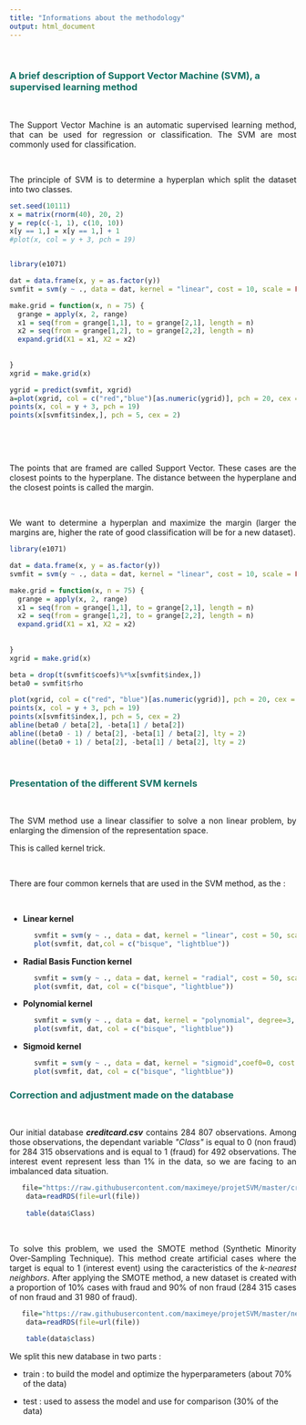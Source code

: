 ```yaml
---
title: "Informations about the methodology"
output: html_document
---
```


&nbsp;

### <span style="color: #127063">A brief description of Support Vector Machine (SVM), a supervised learning method </span>

&nbsp;

<p style="text-align:justify";>The Support Vector Machine is an automatic supervised learning method, that can be used for regression or classification.  
The SVM are most commonly used for classification.</p>

&nbsp;

<p style="text-align:justify";>The principle of SVM is to determine a hyperplan which split the dataset into two classes.</p>

```r
set.seed(10111)
x = matrix(rnorm(40), 20, 2)
y = rep(c(-1, 1), c(10, 10))
x[y == 1,] = x[y == 1,] + 1
#plot(x, col = y + 3, pch = 19)


library(e1071)

dat = data.frame(x, y = as.factor(y))
svmfit = svm(y ~ ., data = dat, kernel = "linear", cost = 10, scale = FALSE)

make.grid = function(x, n = 75) {
  grange = apply(x, 2, range)
  x1 = seq(from = grange[1,1], to = grange[2,1], length = n)
  x2 = seq(from = grange[1,2], to = grange[2,2], length = n)
  expand.grid(X1 = x1, X2 = x2)
  
  
}
xgrid = make.grid(x)

ygrid = predict(svmfit, xgrid)
a=plot(xgrid, col = c("red","blue")[as.numeric(ygrid)], pch = 20, cex = .2)
points(x, col = y + 3, pch = 19)
points(x[svmfit$index,], pch = 5, cex = 2)
```


&nbsp;

&nbsp;

<p style="text-align:justify";>The points that are framed are called Support Vector. These cases are the closest points to the hyperplane. 
The distance between the hyperplane and the closest points is called the margin.</p>

&nbsp;

<p style="text-align:justify";>We want to determine a hyperplan and maximize the margin (larger the margins are, higher the rate of good classification will be for a new dataset).</p>



```r
library(e1071)

dat = data.frame(x, y = as.factor(y))
svmfit = svm(y ~ ., data = dat, kernel = "linear", cost = 10, scale = FALSE)

make.grid = function(x, n = 75) {
  grange = apply(x, 2, range)
  x1 = seq(from = grange[1,1], to = grange[2,1], length = n)
  x2 = seq(from = grange[1,2], to = grange[2,2], length = n)
  expand.grid(X1 = x1, X2 = x2)
  
  
}
xgrid = make.grid(x)

beta = drop(t(svmfit$coefs)%*%x[svmfit$index,])
beta0 = svmfit$rho

plot(xgrid, col = c("red", "blue")[as.numeric(ygrid)], pch = 20, cex = .2)
points(x, col = y + 3, pch = 19)
points(x[svmfit$index,], pch = 5, cex = 2)
abline(beta0 / beta[2], -beta[1] / beta[2])
abline((beta0 - 1) / beta[2], -beta[1] / beta[2], lty = 2)
abline((beta0 + 1) / beta[2], -beta[1] / beta[2], lty = 2)
```


&nbsp;



### <span style="color: #127063">Presentation of the different SVM kernels</span>
 
&nbsp;

<p style="text-align:justify";>The SVM method use a linear classifier to solve a non linear problem, by enlarging the dimension of the representation space.</p>

<p style="text-align:justify";>This is called kernel trick. </p>

&nbsp;

<p style="text-align:justify";>There are four common kernels that are used in the SVM method, as the : </p>

&nbsp;

- <strong>Linear kernel</strong>

```r
      svmfit = svm(y ~ ., data = dat, kernel = "linear", cost = 50, scale = FALSE) 
      plot(svmfit, dat,col = c("bisque", "lightblue"))
```

- <strong>Radial Basis Function kernel</strong>

```r
      svmfit = svm(y ~ ., data = dat, kernel = "radial", cost = 50, scale = FALSE) 
      plot(svmfit, dat, col = c("bisque", "lightblue"))
```

- <strong>Polynomial kernel</strong>

```r
      svmfit = svm(y ~ ., data = dat, kernel = "polynomial", degree=3, coef0=0, cost = 50, scale = FALSE) 
      plot(svmfit, dat, col = c("bisque", "lightblue"))
```

- <strong>Sigmoid kernel</strong>

```r
      svmfit = svm(y ~ ., data = dat, kernel = "sigmoid",coef0=0, cost = 50, scale = FALSE) 
      plot(svmfit, dat, col = c("bisque", "lightblue"))
```



  
### <span style="color: #127063">Correction and adjustment made on the database </span>

&nbsp;

<p style="text-align:justify";>Our initial database <strong><em>creditcard.csv</em></strong> contains 284 807 observations. 
Among those observations, the dependant variable <em>"Class"</em> is equal to 0 (non fraud) for 284 315 observations and is equal to 1 (fraud) for 492 observations.   
The interest event represent less than 1% in the data, so we are facing to an imbalanced data situation.</p>

```r
   file="https://raw.githubusercontent.com/maximeye/projetSVM/master/creditcard.rds"
    data=readRDS(file=url(file))
    
    table(data$Class) 
```

&nbsp;

<p style="text-align:justify";>To solve this problem, we used the SMOTE method (Synthetic Minority Over-Sampling Technique).
This method create artificial cases where the target is equal to 1 (interest event) using the caracteristics of the <em>k-nearest neighbors</em>. 

After applying the SMOTE method, a new dataset is created with a proportion of 10% cases with fraud and 90% of non fraud (284 315 cases of non fraud and 31 980 of fraud). </p>


```r
   file="https://raw.githubusercontent.com/maximeye/projetSVM/master/new.rds"
    data=readRDS(file=url(file))
    
    table(data$class) 
```


<p style="text-align:justify";>We split this new database in two parts : </p>

- train : to build the model and optimize the hyperparameters (about 70% of the data)

- test : used to assess the model and use for comparison (30% of the data)
